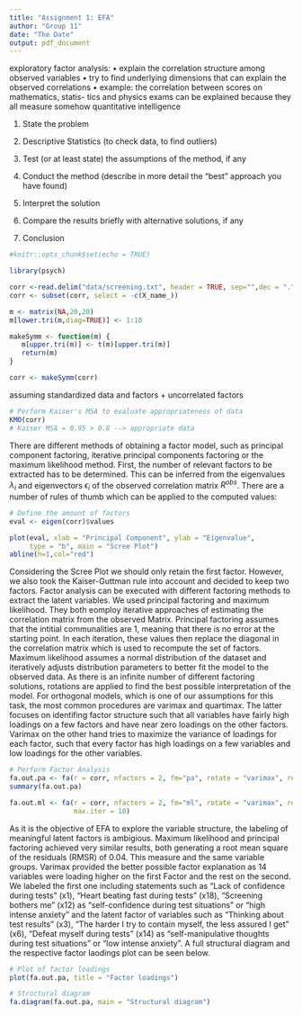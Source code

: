 ```yaml
---
title: "Assignment 1: EFA"
author: "Group 11"
date: "The Date"
output: pdf_document
---
```


\section{1. Problem Statement Task 2} 
exploratory factor analysis:
• explain the correlation structure among observed variables
• try to find underlying dimensions that can explain the observed
correlations
• example: the correlation between scores on mathematics, statis-
tics and physics exams can be explained because they all measure
somehow quantitative intelligence


1. State the problem

2. Descriptive Statistics (to check data, to find outliers)

3. Test (or at least state) the assumptions of the method, if any

4. Conduct the method (describe in more detail the "best" approach you have found)

5. Interpret the solution

6. Compare the results briefly with alternative solutions, if any

7. Conclusion


```r
#knitr::opts_chunk$set(echo = TRUE)
```


\section{2. Descriptive Statistics}
```r
library(psych)

corr <-read.delim("data/screening.txt", header = TRUE, sep="",dec = ".", skipNul = FALSE)
corr <- subset(corr, select = -c(X_name_)) 

m <- matrix(NA,20,20)
m[lower.tri(m,diag=TRUE)] <- 1:10

makeSymm <- function(m) {
   m[upper.tri(m)] <- t(m)[upper.tri(m)]
   return(m)
}

corr <- makeSymm(corr)
```


\section{3. Assumptions of Methods}
assuming standardized data and factors + uncorrelated factors

```r
# Perform Kaiser's MSA to evaluate appropriateness of data
KMO(corr)
# Kaiser MSA = 0.95 > 0.8 --> appropriate data
```

\section{4. Method}
There are different methods of obtaining a factor model, such as principal component factoring, iterative principal components factoring or the maximum likelihood method.
First, the number of relevant factors to be extracted has to be determined. This can be inferred from the eigenvalues $\lambda_i$ and eigenvectors $\epsilon_i$ of the observed correlation matrix $R^{obs}$.
There are a number of rules of thumb which can be applied to the computed values:
\begin{itemize}
\setlength\itemsep{0em}

\item Retain only those factors with an eigenvalue larger than 1 (Guttman-Kaiser rule)
\item Horn's parallel procedure
\item Make a scree-plot and extract the amount of factors before the knee point of the slope

\end{itemize}


```r
# Define the amount of factors
eval <- eigen(corr)$values

plot(eval, xlab = "Principal Component", ylab = "Eigenvalue",
     type = "b", main = "Scree Plot")
abline(h=1,col="red")
```

Considering the Scree Plot we should only retain the first factor. However, we also took the Kaiser-Guttman rule into account and decided to keep two factors. 
Factor analysis can be executed with different factoring methods to extract the latent variables. We used principal factoring and maximum likelihood. They both eomploy iterative approaches of estimating the correlation matrix from the observed Matrix. Principal factoring assumes that the intitial communalities are 1, meaning that there is no error at the starting point. In each iteration, these values then replace the diagonal in the correlation matrix which is used to recompute the set of factors.
Maximum likelihood assumes a normal distribution of the dataset and iteratively adjusts distribution parameters to better fit the model to the observed data. \newline
As there is an infinite number of different factoring solutions, rotations are applied to find the best possible interpretation of the model. For orthogonal models, which is one of our assumptions for this task, the most common procedures are varimax and quartimax. The latter focuses on identifing factor structure such that all variables have fairly high loadings on a few factors and have near zero loadings on the other factors. Varimax on the other hand tries to maximize the variance of loadings for each factor, such that every factor has high loadings on a few variables and low loadings for the other variables.


```r

# Perform Factor Analysis
fa.out.pa <- fa(r = corr, nfactors = 2, fm="pa", rotate = "varimax", residuals = TRUE, SMC=FALSE)
summary(fa.out.pa)

fa.out.ml <- fa(r = corr, nfactors = 2, fm="ml", rotate = "varimax", residuals = TRUE, SMC=FALSE, 
                max.iter = 10)


```


\section{5. Interpretation of Solution}
As it is the objective of EFA to explore the variable structure, the labeling of meaningful latent factors is ambigious. Maximum likelihood and principal factoring achieved very similar results, both generating a root mean square of the residuals (RMSR) of 0.04. This measure and the same variable groups. 
Varimax provided the better possible factor explanation as 14 variables were loading higher on the first Factor and the rest on the second. We labeled the first one including statements such as "Lack of confidence during tests" (x1),  "Heart beating fast during tests" (x18), "Screening bothers me" (x12) as "self-confidence during test situations" or "high intense anxiety" and the latent factor of variables such as "Thinking about test results" (x3), "The harder I try to contain myself, the less assured I get" (x6), "Defeat myself during tests" (x14) as "self-manipulative thoughts during test situations" or "low intense anxiety". A full structural diagram and the respective factor laodings plot can be seen below. 


```r
# Plot of factor loadings
plot(fa.out.pa, title = "Factor loadings")
```

```r
# Structural diagram
fa.diagram(fa.out.pa, main = "Structural diagram")
```


